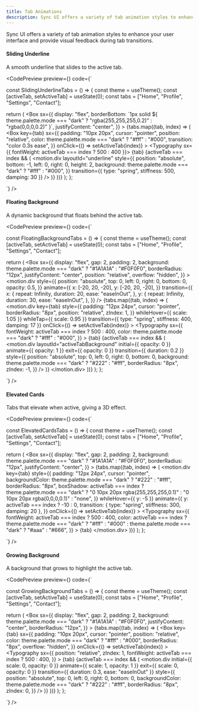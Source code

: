 ```yaml
---
title: Tab Animations
description: Sync UI offers a variety of tab animation styles to enhance your user interface.
---
```


Sync UI offers a variety of tab animation styles to enhance your user interface and provide visual feedback during tab transitions.

#### Sliding Underline

A smooth underline that slides to the active tab.

<CodePreview
  preview={<TabVariants variant="slidingUnderline" />}
  code={`

const SlidingUnderlineTabs = () => {
  const theme = useTheme();
  const [activeTab, setActiveTab] = useState(0);
  const tabs = ["Home", "Profile", "Settings", "Contact"];

  return (
    <Box
      sx={{
        display: "flex",
        borderBottom: \`1px solid \${
          theme.palette.mode === "dark"
            ? "rgba(255,255,255,0.2)"
            : "rgba(0,0,0,0.2)"
        }\`,
        justifyContent: "center",
      }}
    >
      {tabs.map((tab, index) => (
        <Box
          key={tab}
          sx={{
            padding: "10px 20px",
            cursor: "pointer",
            position: "relative",
            color: theme.palette.mode === "dark" ? "#fff" : "#000",
            transition: "color 0.3s ease",
          }}
          onClick={() => setActiveTab(index)}
        >
          <Typography sx={{ fontWeight: activeTab === index ? 500 : 400 }}>
            {tab}
          </Typography>
          {activeTab === index && (
            <motion.div
              layoutId="underline"
              style={{
                position: "absolute",
                bottom: -1,
                left: 0,
                right: 0,
                height: 2,
                background: theme.palette.mode === "dark" ? "#fff" : "#000",
              }}
              transition={{ type: "spring", stiffness: 500, damping: 30 }}
            />
          )}
        </Box>
      ))}
    </Box>
  );
};

`}
/>

#### Floating Background

A dynamic background that floats behind the active tab.

<CodePreview
  preview={<TabVariants variant="floatingBackground" />}
  code={`

const FloatingBackgroundTabs = () => {
  const theme = useTheme();
  const [activeTab, setActiveTab] = useState(0);
  const tabs = ["Home", "Profile", "Settings", "Contact"];

  return (
    <Box
      sx={{
        display: "flex",
        gap: 2,
        padding: 2,
        background: theme.palette.mode === "dark" ? "#1A1A1A" : "#F0F0F0",
        borderRadius: "12px",
        justifyContent: "center",
        position: "relative",
        overflow: "hidden",
      }}
    >
      <motion.div
        style={{
          position: "absolute",
          top: 0,
          left: 0,
          right: 0,
          bottom: 0,
          opacity: 0.5,
        }}
        animate={{
          x: [-20, 20, -20],
          y: [-20, 20, -20],
        }}
        transition={{
          x: {
            repeat: Infinity,
            duration: 20,
            ease: "easeInOut",
          },
          y: {
            repeat: Infinity,
            duration: 30,
            ease: "easeInOut",
          },
        }}
      />
      {tabs.map((tab, index) => (
        <motion.div
          key={tab}
          style={{
            padding: "12px 24px",
            cursor: "pointer",
            borderRadius: "8px",
            position: "relative",
            zIndex: 1,
          }}
          whileHover={{ scale: 1.05 }}
          whileTap={{ scale: 0.95 }}
          transition={{ type: "spring", stiffness: 400, damping: 17 }}
          onClick={() => setActiveTab(index)}
        >
          <Typography
            sx={{
              fontWeight: activeTab === index ? 500 : 400,
              color: theme.palette.mode === "dark" ? "#fff" : "#000",
            }}
          >
            {tab}
          </Typography>
          <AnimatePresence>
            {activeTab === index && (
              <motion.div
                layoutId="activeTabBackground"
                initial={{ opacity: 0 }}
                animate={{ opacity: 1 }}
                exit={{ opacity: 0 }}
                transition={{ duration: 0.2 }}
                style={{
                  position: "absolute",
                  top: 0,
                  left: 0,
                  right: 0,
                  bottom: 0,
                  background: theme.palette.mode === "dark" ? "#222" : "#fff",
                  borderRadius: "8px",
                  zIndex: -1,
                }}
              />
            )}
          </AnimatePresence>
        </motion.div>
      ))}
    </Box>
  );
};

`}
/>

#### Elevated Cards

Tabs that elevate when active, giving a 3D effect.

<CodePreview
  preview={<TabVariants variant="elevatedCards" />}
  code={`

const ElevatedCardsTabs = () => {
  const theme = useTheme();
  const [activeTab, setActiveTab] = useState(0);
  const tabs = ["Home", "Profile", "Settings", "Contact"];

  return (
    <Box
      sx={{
        display: "flex",
        gap: 2,
        padding: 2,
        background: theme.palette.mode === "dark" ? "#1A1A1A" : "#F0F0F0",
        borderRadius: "12px",
        justifyContent: "center",
      }}
    >
      {tabs.map((tab, index) => (
        <motion.div
          key={tab}
          style={{
            padding: "12px 24px",
            cursor: "pointer",
            backgroundColor: theme.palette.mode === "dark" ? "#222" : "#fff",
            borderRadius: "8px",
            boxShadow:
              activeTab === index
                ? theme.palette.mode === "dark"
                  ? "0 10px 20px rgba(255,255,255,0.1)"
                  : "0 10px 20px rgba(0,0,0,0.1)"
                : "none",
          }}
          whileHover={{ y: -5 }}
          animate={{
            y: activeTab === index ? -10 : 0,
            transition: { type: "spring", stiffness: 300, damping: 20 },
          }}
          onClick={() => setActiveTab(index)}
        >
          <Typography
            sx={{
              fontWeight: activeTab === index ? 500 : 400,
              color:
                activeTab === index
                  ? theme.palette.mode === "dark"
                    ? "#fff"
                    : "#000"
                  : theme.palette.mode === "dark"
                  ? "#aaa"
                  : "#666",
            }}
          >
            {tab}
          </Typography>
        </motion.div>
      ))}
    </Box>
  );
};

`}
/>

#### Growing Background

A background that grows to highlight the active tab.

<CodePreview
  preview={<TabVariants variant="growingBackground" />}
  code={`

const GrowingBackgroundTabs = () => {
  const theme = useTheme();
  const [activeTab, setActiveTab] = useState(0);
  const tabs = ["Home", "Profile", "Settings", "Contact"];

  return (
    <Box
      sx={{
        display: "flex",
        gap: 2,
        padding: 2,
        background: theme.palette.mode === "dark" ? "#1A1A1A" : "#F0F0F0",
        justifyContent: "center",
        borderRadius: "12px",
      }}
    >
      {tabs.map((tab, index) => (
        <Box
          key={tab}
          sx={{
            padding: "10px 20px",
            cursor: "pointer",
            position: "relative",
            color: theme.palette.mode === "dark" ? "#fff" : "#000",
            borderRadius: "8px",
            overflow: "hidden",
          }}
          onClick={() => setActiveTab(index)}
        >
          <Typography
            sx={{
              position: "relative",
              zIndex: 1,
              fontWeight: activeTab === index ? 500 : 400,
            }}
          >
            {tab}
          </Typography>
          <AnimatePresence>
            {activeTab === index && (
              <motion.div
                initial={{ scale: 0, opacity: 0 }}
                animate={{ scale: 1, opacity: 1 }}
                exit={{ scale: 0, opacity: 0 }}
                transition={{ duration: 0.3, ease: "easeInOut" }}
                style={{
                  position: "absolute",
                  top: 0,
                  left: 0,
                  right: 0,
                  bottom: 0,
                  backgroundColor: theme.palette.mode === "dark" ? "#222" : "#fff",
                  borderRadius: "8px",
                  zIndex: 0,
                }}
              />
            )}
          </AnimatePresence>
        </Box>
      ))}
    </Box>
  );
};

`}
/>
